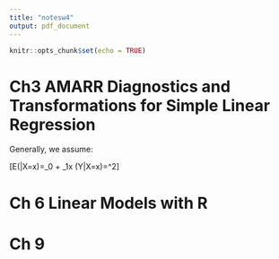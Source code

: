```yaml
---
title: "notesw4"
output: pdf_document
---
```


```r
knitr::opts_chunk$set(echo = TRUE)
```

# Ch3 AMARR Diagnostics and Transformations for Simple Linear Regression


Generally, we assume:

\[E(|X=x)=\beta_0 + \beta_1x \text{ and Var}(Y|X=x)=\sigma^2\]


# Ch 6 Linear Models with R

# Ch 9